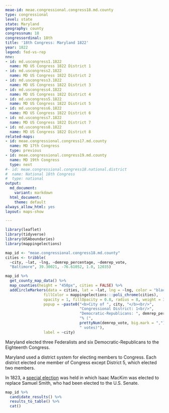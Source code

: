 ```yaml
---
meae-id: meae.congressional.congress18.md.county
type: congressional
level: state
state: Maryland
geography: county
congressnum: 18
congressordinal: 18th
title: '18th Congress: Maryland 1822'
year: 1822
legend: fed-vs-rep
nnv:
- id: md.uscongress1.1822
  name: MD US Congress 1822 District 1
- id: md.uscongress2.1822
  name: MD US Congress 1822 District 2
- id: md.uscongress3.1822
  name: MD US Congress 1822 District 3
- id: md.uscongress4.1822
  name: MD US Congress 1822 District 4
- id: md.uscongress5.1822
  name: MD US Congress 1822 District 5
- id: md.uscongress6.1822
  name: MD US Congress 1822 District 6
- id: md.uscongress7.1822
  name: MD US Congress 1822 District 7
- id: md.uscongress8.1822
  name: MD US Congress 1822 District 8
related-maps:
- id: meae.congressional.congress17.md.county
  name: MD 17th Congress
  type: previous
- id: meae.congressional.congress19.md.county
  name: MD 19th Congress
  type: next
#- id: meae.congressional.congress18.national.district
#  name: National 18th Congress
#  type: national
output:
  md_document:
    variant: markdown
  html_document:
    theme: default
always_allow_html: yes
layout: maps-show

---
```


```r
library(leaflet)
library(tidyverse)
library(USAboundaries)
library(mappingelections)

map_id <- "meae.congressional.congress18.md.county"
cities <- tribble(
  ~city, ~lat, ~lng, ~demrep_percentage, ~demrep_vote,
  "Baltimore", 39.30021, -76.61052, 1.0, 12035)
```

<div class="map">

```r
map_id %>%
  get_county_map_data() %>%
  map_counties(height = "450px", cities = FALSE) %>% 
  addCircleMarkers(data = cities, lat = ~lat, lng = ~lng, color = "black",
                 fillColor = mappingelections:::poli_chrome(cities),
                 opacity = 1, fillOpacity = 0.8, radius = 8, weight = 3,
                 popup = ~paste0("<b>City of ", city, "</b><br/>",
                                 "Congressional District: 1<br/>",
                                 "Democratic-Republicans: ", demrep_percentage * 100,
                                 "% (", 
                                 prettyNum(demrep_vote, big.mark = ","),
                                 " votes)"),
                 label = ~city)
```

</div>

Maryland elected three Federalists and six Democratic-Republicans to the Eighteenth Congress.

Maryland used a district system for electing members to Congress. Each district elected one member of Congress except District 5, which elected two members.

In 1823, a [special election](https://elections.lib.tufts.edu/catalog/tufts:md.uscongress5.special.18thcongress.1823) was held in which Isaac MacKim was elected to replace Samuel Smith, who had been elected to the U.S. Senate.

<div class="results-table">

```r
map_id %>%
  candidate_results() %>%
  results_to_table() %>%
  cat()
```

</div>
